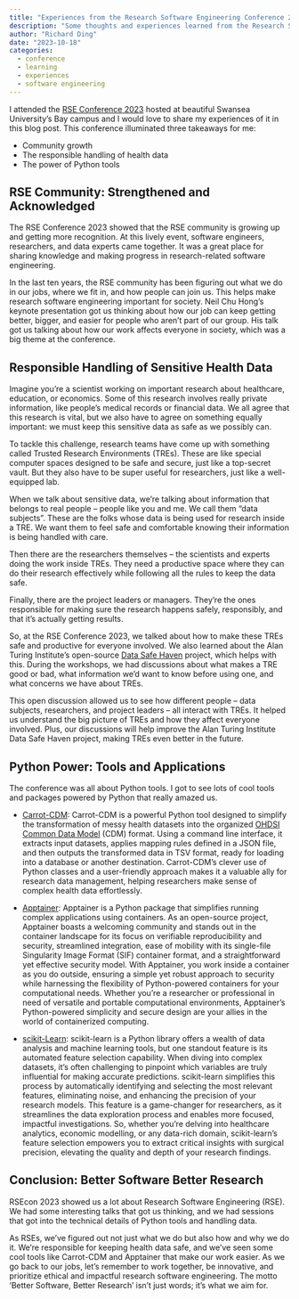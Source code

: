 ```yaml
---
title: "Experiences from the Research Software Engineering Conference 2023"
description: "Some thoughts and experiences learned from the Research Software Engineering Conference 2023 in Swansea, UK."
author: "Richard Ding"
date: "2023-10-18"
categories:
  - conference
  - learning
  - experiences
  - software engineering
---
```


I attended the [RSE Conference 2023](https://rsecon23.society-rse.org/)
hosted at
beautiful Swansea University's Bay campus and
I would love to share my experiences of it in this blog post.
This conference illuminated
three takeaways for me:

- Community growth
- The responsible handling of health data
- The power of Python tools

## RSE Community: Strengthened and Acknowledged

The RSE Conference 2023 showed that the RSE community is growing up and
getting more recognition. At this lively event, software engineers,
researchers, and data experts came together. It was a great place for
sharing knowledge and making progress in research-related software
engineering.

In the last ten years, the RSE community has been figuring out what we
do in our jobs, where we fit in, and how people can join us. This helps
make research software engineering important for society. Neil Chu
Hong's keynote presentation got us thinking about how our job can keep getting
better, bigger, and easier for people who aren't part of our group. His
talk got us talking about how our work affects everyone in society,
which was a big theme at the conference.

## Responsible Handling of Sensitive Health Data

Imagine you're a scientist working on important research about
healthcare, education, or economics. Some of this research involves
really private information, like people's medical records or financial
data. We all agree that this research is vital, but we also have to
agree on something equally important: we must keep this sensitive data
as safe as we possibly can.

To tackle this challenge, research teams have come up with something
called Trusted Research Environments (TREs). These are like special
computer spaces designed to be safe and secure, just like a
top-secret vault. But they also have to be super useful for researchers,
just like a well-equipped lab.

When we talk about sensitive data, we're talking about information that
belongs to real people – people like you and me. We call them "data
subjects". These are the folks whose data is being used for research
inside a TRE. We want them to feel safe and comfortable knowing their
information is being handled with care.

Then there are the researchers themselves – the scientists and experts
doing the work inside TREs. They need a productive space where they can
do their research effectively while following all the rules to keep the
data safe.

Finally, there are the project leaders or managers. They're the ones
responsible for making sure the research happens safely, responsibly,
and that it's actually getting results.

So, at the RSE Conference 2023, we talked about how to make these TREs
safe and productive for everyone involved. We also learned about the
Alan Turing Institute's open-source [Data Safe Haven](https://github.com/alan-turing-institute/data-safe-haven) project, which helps
with this. During the workshops, we had discussions about what makes a TRE
good or bad, what information we'd want to know before using one, and
what concerns we have about TREs.

This open discussion allowed us to see how different people – data
subjects, researchers, and project leaders – all interact with TREs. It
helped us understand the big picture of TREs and how they affect
everyone involved. Plus, our discussions will help improve the Alan
Turing Institute Data Safe Haven project, making TREs even better in the
future.

## Python Power: Tools and Applications

The conference was all about Python tools. I got to see lots of cool
tools and packages powered by Python that really amazed us.

- [Carrot-CDM](https://hdruk.github.io/CaRROT-Docs/CaRROT-CDM/About/): Carrot-CDM is a powerful Python tool designed to simplify
  the transformation of messy health datasets into the organized [OHDSI Common
  Data Model](https://www.ohdsi.org/data-standardization/) (CDM) format. Using a command line interface, it extracts
  input datasets, applies mapping rules defined in a JSON file, and then
  outputs the transformed data in TSV format, ready for loading into a
  database or another destination. Carrot-CDM's clever use of Python
  classes and a user-friendly approach makes it a valuable ally for
  research data management, helping researchers make sense of complex
  health data effortlessly.

- [Apptainer](https://apptainer.org/): Apptainer is a Python package that simplifies running
  complex applications using containers. As an open-source project,
  Apptainer boasts a welcoming community and stands out in the container
  landscape for its focus on verifiable reproducibility and security,
  streamlined integration, ease of mobility with its single-file Singularity Image Format (SIF)
  container format, and a straightforward yet effective security model.
  With Apptainer, you work inside a container as you do outside,
  ensuring a simple yet robust approach to security while harnessing the
  flexibility of Python-powered containers for your computational needs.
  Whether you're a researcher or professional in need of versatile and
  portable computational environments, Apptainer's Python-powered
  simplicity and secure design are your allies in the world of
  containerized computing.

- [scikit-Learn](https://scikit-learn.org/stable/): scikit-learn is a Python library offers a wealth of data
  analysis and machine learning tools, but one standout feature is its
  automated feature selection capability. When diving into complex
  datasets, it's often challenging to pinpoint which variables are truly
  influential for making accurate predictions. scikit-learn simplifies
  this process by automatically identifying and selecting the most
  relevant features, eliminating noise, and enhancing the precision of
  your research models. This feature is a game-changer for researchers,
  as it streamlines the data exploration process and enables more
  focused, impactful investigations. So, whether you're delving into
  healthcare analytics, economic modelling, or any data-rich domain,
  scikit-learn's feature selection empowers you to extract critical
  insights with surgical precision, elevating the quality and depth of
  your research findings.

## Conclusion: Better Software Better Research

RSEcon 2023 showed us a lot about Research Software Engineering (RSE).
We had some interesting talks that got us thinking, and we had sessions
that got into the technical details of Python tools and handling data.

As RSEs, we've figured out not just what we do but also how and why we
do it. We're responsible for keeping health data safe, and we've seen
some cool tools like Carrot-CDM and Apptainer that make our work easier.
As we go back to our jobs, let's remember to work together, be
innovative, and prioritize ethical and impactful research software
engineering. The motto 'Better Software, Better Research' isn't just
words; it's what we aim for.
